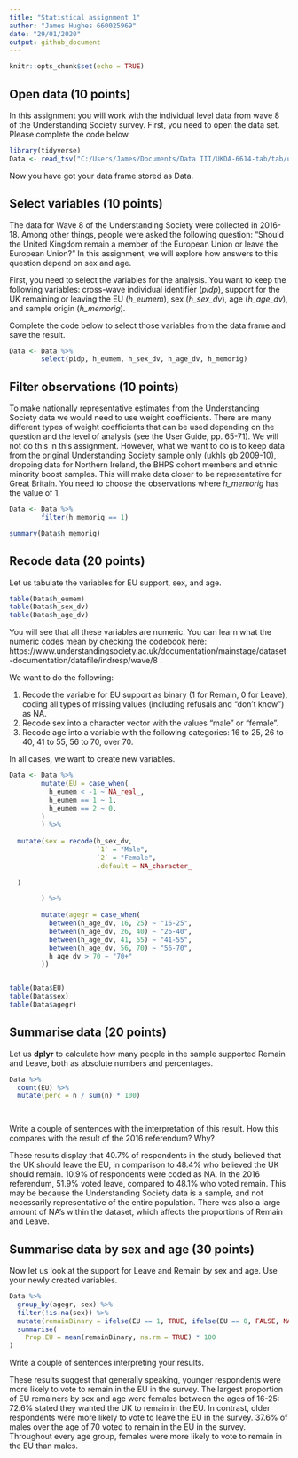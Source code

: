```yaml
---
title: "Statistical assignment 1"
author: "James Hughes 660025969"
date: "29/01/2020"
output: github_document
---
```


```r
knitr::opts_chunk$set(echo = TRUE)
```

## Open data (10 points)

In this assignment you will work with the individual level data from wave 8 of the Understanding Society survey. First, you need to open the data set. Please complete the code below.

```r
library(tidyverse)
Data <- read_tsv("C:/Users/James/Documents/Data III/UKDA-6614-tab/tab/ukhls_w8/h_indresp.tab")
```

Now you have got your data frame stored as Data. 

## Select variables (10 points)

The data for Wave 8 of the Understanding Society were collected in 2016-18. Among other things, people were asked the following question: "Should the United Kingdom remain a member of the European Union or leave the European Union?" In this assignment, we will explore how answers to this question depend on sex and age.

First, you need to select the variables for the analysis. You want to keep the following variables: cross-wave individual identifier (*pidp*), support for the UK remaining or leaving the EU (*h_eumem*), sex (*h_sex_dv*), age (*h_age_dv*), and sample origin (*h_memorig*).

Complete the code below to select those variables from the data frame and save the result.

```r
Data <- Data %>%
        select(pidp, h_eumem, h_sex_dv, h_age_dv, h_memorig)
```

## Filter observations (10 points)

To make nationally representative estimates from the Understanding Society data we would need to use weight coefficients. There are many different types of weight coefficients that can be used depending on the question and the level of analysis (see the User Guide, pp. 65-71). We will not do this in this assignment. However, what we want to do is to keep data from the original Understanding Society sample only (ukhls gb 2009-10), dropping  data for Northern Ireland, the BHPS cohort members and ethnic minority boost samples. This will make data closer to be representative for Great Britain. You need to choose the observations where *h_memorig* has the value of 1.

```r
Data <- Data %>%
        filter(h_memorig == 1)

summary(Data$h_memorig)

```

## Recode data (20 points)

Let us tabulate the variables for EU support, sex, and age.

```r
table(Data$h_eumem)
table(Data$h_sex_dv)
table(Data$h_age_dv)
```

You will see that all these variables are numeric. You can learn what the numeric codes mean by checking the codebook here: https://www.understandingsociety.ac.uk/documentation/mainstage/dataset-documentation/datafile/indresp/wave/8 .

We want to do the following:

1) Recode the variable for EU support as binary (1 for Remain, 0 for Leave), coding all types of missing values (including refusals and "don't know") as NA.
2) Recode sex into a character vector with the values "male" or "female".
3) Recode age into a variable with the following categories: 16 to 25, 26 to 40, 41 to 55, 56 to 70, over 70.

In all cases, we want to create new variables.

```r
Data <- Data %>%
        mutate(EU = case_when(
          h_eumem < -1 ~ NA_real_,
          h_eumem == 1 ~ 1,
          h_eumem == 2 ~ 0,
        )
        ) %>%
  
  mutate(sex = recode(h_sex_dv,
                      `1` = "Male",
                      `2` = "Female",
                      .default = NA_character_
    
  )

        ) %>%
  
        mutate(agegr = case_when(
          between(h_age_dv, 16, 25) ~ "16-25",
          between(h_age_dv, 26, 40) ~ "26-40",
          between(h_age_dv, 41, 55) ~ "41-55",
          between(h_age_dv, 56, 70) ~ "56-70",
          h_age_dv > 70 ~ "70+"
        ))


table(Data$EU)
table(Data$sex)
table(Data$agegr)

```

## Summarise data (20 points)

Let us **dplyr** to calculate how many people in the sample supported Remain and Leave, both as absolute numbers and percentages.

```r

Data %>%
  count(EU) %>%
  mutate(perc = n / sum(n) * 100)

        
```

Write a couple of sentences with the interpretation of this result. How this compares with the result of the 2016 referendum? Why?

These results display that 40.7% of respondents in the study believed that the UK should leave the EU, in comparison to 48.4% who believed the UK should remain. 10.9% of respondents were coded as NA. In the 2016 referendum, 51.9% voted leave, compared to 48.1% who voted remain. This may be because the Understanding Society data is a sample, and not necessarily representative of the entire population. There was also a large amount of NA's within the dataset, which affects the proportions of Remain and Leave. 

## Summarise data by sex and age (30 points)

Now let us look at the support for Leave and Remain by sex and age. Use your newly created variables.


```r

Data %>% 
  group_by(agegr, sex) %>%
  filter(!is.na(sex)) %>% 
  mutate(remainBinary = ifelse(EU == 1, TRUE, ifelse(EU == 0, FALSE, NA))) %>% 
  summarise(
    Prop.EU = mean(remainBinary, na.rm = TRUE) * 100
)

```


Write a couple of sentences interpreting your results.

These results suggest that generally speaking, younger respondents were more likely to vote to remain in the EU in the survey. The largest proportion of EU remainers by sex and age were females between the ages of 16-25: 72.6% stated they wanted the UK to remain in the EU. In contrast, older respondents were more likely to vote to leave the EU in the survey. 37.6% of males over the age of 70 voted to remain in the EU in the survey. Throughout every age group, females were more likely to vote to remain in the EU than males. 